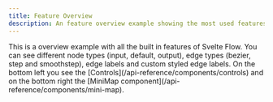 ```yaml
---
title: Feature Overview
description: An feature overview example showing the most used features of Svelte Flow - controls, MiniMap, node types, edge types, edge labels, and custom styling.
---
```





<ExampleLayout>
This is a overview example with all the built in features of Svelte Flow.
You can see different node types (input, default, output), edge types (bezier, step and smoothstep), edge labels and custom styled edge labels. On the bottom left you see the [Controls](/api-reference/components/controls) and on the bottom right the [MiniMap component](/api-reference/components/mini-map).

<RemoteCodeViewer route="examples/misc/feature-overview" framework="svelte" />

</ExampleLayout>
